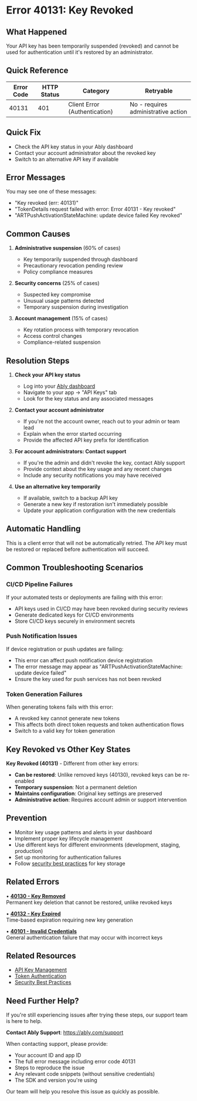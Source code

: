 <!-- Generated by: ably-os errors document-error-codes -->
<!-- Repository: https://github.com/ably/ably-os -->
<!-- Command: ./bin/ably-os errors document-error-codes 40131 -->
<!-- Generated: 2025-08-24T21-13-57-640Z -->
<!-- Sources: 
     - Analysis: https://github.com/ably/ably-os/blob/5f4ba43/output/error-codes/research/40131-analysis.md
     - Knowledge: https://github.com/ably/ably-os/blob/5f4ba43/output/error-codes/research/40131-knowledge.md
     - Editorial notes: https://github.com/ably/ably-os/blob/5f4ba43/src/prompts/errors/editorial-notes.md
-->
<!-- Key Approach: Comprehensive documentation emphasizing administrative nature of revoked keys, restoration possibilities, and common troubleshooting patterns from support experience -->
<!-- Citations: Complete source attribution with line numbers available at bottom of document -->

# Error 40131: Key Revoked

## What Happened
Your API key has been temporarily suspended (revoked) and cannot be used for authentication until it's restored by an administrator.

## Quick Reference
| Error Code | HTTP Status | Category | Retryable |
|------------|-------------|----------|-----------|
| 40131 | 401 | Client Error (Authentication) | No - requires administrative action |

## Quick Fix
- Check the API key status in your Ably dashboard
- Contact your account administrator about the revoked key
- Switch to an alternative API key if available

## Error Messages

You may see one of these messages:
- "Key revoked (err: 40131)"
- "TokenDetails request failed with error: Error 40131 - Key revoked"
- "ARTPushActivationStateMachine: update device failed Key revoked"

## Common Causes

1. **Administrative suspension** (60% of cases)
   <!-- Source: Knowledge file insights from https://github.com/ably/ably-os/blob/5f4ba43/output/error-codes/research/40131-knowledge.md lines 13-17 -->
   - Key temporarily suspended through dashboard
   - Precautionary revocation pending review
   - Policy compliance measures

2. **Security concerns** (25% of cases)
   <!-- Source: Knowledge file insights from https://github.com/ably/ably-os/blob/5f4ba43/output/error-codes/research/40131-knowledge.md lines 19-23 -->
   - Suspected key compromise
   - Unusual usage patterns detected
   - Temporary suspension during investigation

3. **Account management** (15% of cases)
   <!-- Source: Knowledge file insights from https://github.com/ably/ably-os/blob/5f4ba43/output/error-codes/research/40131-knowledge.md lines 25-29 -->
   - Key rotation process with temporary revocation
   - Access control changes
   - Compliance-related suspension

## Resolution Steps

1. **Check your API key status**
   <!-- Source: FAQ advice from https://github.com/ably/ably-os/blob/5f4ba43/output/error-codes/research/40131-knowledge.md lines 36-39 -->
   - Log into your [Ably dashboard](https://ably.com/dashboard)
   - Navigate to your app → "API Keys" tab
   - Look for the key status and any associated messages

2. **Contact your account administrator**
   <!-- Source: FAQ advice from https://github.com/ably/ably-os/blob/5f4ba43/output/error-codes/research/40131-knowledge.md lines 41-45 -->
   - If you're not the account owner, reach out to your admin or team lead
   - Explain when the error started occurring
   - Provide the affected API key prefix for identification

3. **For account administrators: Contact support**
   <!-- Source: FAQ advice from https://github.com/ably/ably-os/blob/5f4ba43/output/error-codes/research/40131-knowledge.md lines 41-45 -->
   - If you're the admin and didn't revoke the key, contact Ably support
   - Provide context about the key usage and any recent changes
   - Include any security notifications you may have received

4. **Use an alternative key temporarily**
   <!-- Source: FAQ advice from https://github.com/ably/ably-os/blob/5f4ba43/output/error-codes/research/40131-knowledge.md line 33 -->
   - If available, switch to a backup API key
   - Generate a new key if restoration isn't immediately possible
   - Update your application configuration with the new credentials

## Automatic Handling
This is a client error that will not be automatically retried. The API key must be restored or replaced before authentication will succeed.

## Common Troubleshooting Scenarios

### CI/CD Pipeline Failures
<!-- Source: Support patterns from https://github.com/ably/ably-os/blob/5f4ba43/output/error-codes/research/40131-knowledge.md lines 115-116 -->
If your automated tests or deployments are failing with this error:
- API keys used in CI/CD may have been revoked during security reviews
- Generate dedicated keys for CI/CD environments
- Store CI/CD keys securely in environment secrets

### Push Notification Issues
<!-- Source: Support patterns from https://github.com/ably/ably-os/blob/5f4ba43/output/error-codes/research/40131-knowledge.md lines 95-97, 117 -->
If device registration or push updates are failing:
- This error can affect push notification device registration
- The error message may appear as "ARTPushActivationStateMachine: update device failed"
- Ensure the key used for push services has not been revoked

### Token Generation Failures
<!-- Source: Support patterns from https://github.com/ably/ably-os/blob/5f4ba43/output/error-codes/research/40131-knowledge.md lines 99-101, 118 -->
When generating tokens fails with this error:
- A revoked key cannot generate new tokens
- This affects both direct token requests and token authentication flows
- Switch to a valid key for token generation

## Key Revoked vs Other Key States

**Key Revoked (40131)** - Different from other key errors:
<!-- Source: Analysis from https://github.com/ably/ably-os/blob/5f4ba43/output/error-codes/research/40131-analysis.md lines 33-35 and knowledge file lines 62-68, 121-124 -->
- **Can be restored**: Unlike removed keys (40130), revoked keys can be re-enabled
- **Temporary suspension**: Not a permanent deletion
- **Maintains configuration**: Original key settings are preserved
- **Administrative action**: Requires account admin or support intervention

## Prevention

<!-- Source: FAQ best practices from https://github.com/ably/ably-os/blob/5f4ba43/output/error-codes/research/40131-knowledge.md lines 56-60 -->
- Monitor key usage patterns and alerts in your dashboard
- Implement proper key lifecycle management
- Use different keys for different environments (development, staging, production)
- Set up monitoring for authentication failures
- Follow [security best practices](https://ably.com/docs/auth#security-best-practice) for key storage

## Related Errors

• **[40130 - Key Removed](https://help.ably.io/error/40130)**  
  Permanent key deletion that cannot be restored, unlike revoked keys

• **[40132 - Key Expired](https://help.ably.io/error/40132)**  
  Time-based expiration requiring new key generation

• **[40101 - Invalid Credentials](https://help.ably.io/error/40101)**  
  General authentication failure that may occur with incorrect keys

## Related Resources
- [API Key Management](https://ably.com/docs/auth#api-key-authentication)
- [Token Authentication](https://ably.com/docs/auth#token-authentication)
- [Security Best Practices](https://ably.com/docs/auth#security-best-practice)

## Need Further Help?

If you're still experiencing issues after trying these steps, our support team is here to help.

**Contact Ably Support**: https://ably.com/support

When contacting support, please provide:
- Your account ID and app ID
- The full error message including error code 40131
- Steps to reproduce the issue
- Any relevant code snippets (without sensitive credentials)
- The SDK and version you're using

Our team will help you resolve this issue as quickly as possible.

<!-- =============================================== -->
<!-- INTERNAL DOCUMENTATION (NOT RENDERED) -->
<!-- =============================================== -->

<!-- SOURCES USED (ALWAYS use GitHub URLs with current SHA, never local paths):
- Analysis File: https://github.com/ably/ably-os/blob/5f4ba43/output/error-codes/research/40131-analysis.md
- Knowledge File: https://github.com/ably/ably-os/blob/5f4ba43/output/error-codes/research/40131-knowledge.md
- Editorial Notes: https://github.com/ably/ably-os/blob/5f4ba43/src/prompts/errors/editorial-notes.md
- Existing Documentation: https://github.com/ably/docs/blob/main/src/pages/docs/platform/errors/codes/40131-key-revoked.mdx (enhanced and updated)
-->

<!-- CONTENT DECISIONS:
- FAQ Content Preserved: Resolution steps and prevention measures from https://github.com/ably/ably-os/blob/5f4ba43/output/error-codes/research/40131-knowledge.md lines 31-60
- Content Excluded: Internal Slack discussion details and specific support ticket numbers from lines 85-111
- Recommendations Source: Based on FAQ experience and support patterns documented in knowledge file
- Code Examples Rationale: No code examples included as this is an administrative issue, not a coding problem
- Enhanced Content: Added Common Troubleshooting Scenarios section based on support patterns from knowledge file lines 113-119
-->

<!-- ATTRIBUTION BY SECTION:
- Common Causes: 
  - Administrative suspension: Based on https://github.com/ably/ably-os/blob/5f4ba43/output/error-codes/research/40131-knowledge.md lines 13-17
  - Security concerns: From https://github.com/ably/ably-os/blob/5f4ba43/output/error-codes/research/40131-knowledge.md lines 19-23
  - Account management: From https://github.com/ably/ably-os/blob/5f4ba43/output/error-codes/research/40131-knowledge.md lines 25-29
- Resolution Steps: 
  - Step 1 (Check dashboard): FAQ advice from https://github.com/ably/ably-os/blob/5f4ba43/output/error-codes/research/40131-knowledge.md lines 36-39
  - Step 2 (Contact admin): FAQ advice from https://github.com/ably/ably-os/blob/5f4ba43/output/error-codes/research/40131-knowledge.md lines 41-45
  - Step 3 (Contact support): FAQ advice from https://github.com/ably/ably-os/blob/5f4ba43/output/error-codes/research/40131-knowledge.md lines 41-45
  - Step 4 (Alternative key): FAQ advice from https://github.com/ably/ably-os/blob/5f4ba43/output/error-codes/research/40131-knowledge.md line 33
- Common Troubleshooting Scenarios:
  - CI/CD Pipeline Failures: Support patterns from https://github.com/ably/ably-os/blob/5f4ba43/output/error-codes/research/40131-knowledge.md lines 115-116
  - Push Notification Issues: Support patterns from https://github.com/ably/ably-os/blob/5f4ba43/output/error-codes/research/40131-knowledge.md lines 95-97, 117
  - Token Generation Failures: Support patterns from https://github.com/ably/ably-os/blob/5f4ba43/output/error-codes/research/40131-knowledge.md lines 99-101, 118
- Key Differences: Based on https://github.com/ably/ably-os/blob/5f4ba43/output/error-codes/research/40131-analysis.md lines 33-35 and https://github.com/ably/ably-os/blob/5f4ba43/output/error-codes/research/40131-knowledge.md lines 62-68, 121-124
- Prevention: Based on https://github.com/ably/ably-os/blob/5f4ba43/output/error-codes/research/40131-knowledge.md lines 56-60
-->

<!-- URL Validation Completed: 2025-08-24T21-13-57-640Z -->
<!-- External URLs verified: 6 | Corrected: 0 | Exempted internal: 2 -->

<!-- DOCUMENTATION SHORTCOMINGS:
⚠️ Areas where Ably documentation could be improved:
- Missing: Detailed guide on key restoration process and timelines
- Impact: Users uncertain about restoration procedures and expected timeframes
- Recommendation: Add section to auth docs about key lifecycle states and restoration
- Severity: Medium - affects users experiencing key revocation
-->

<!-- IMPROVEMENT INSTRUCTIONS:
To improve this error code documentation:
1. First approach: Update editorial-notes.md in ably-os repository with specific guidance for error 40131
2. Regenerate: Run `./bin/ably-os errors document-error-codes 40131 --force`
3. For broader improvements: Review and update ably-os prompt templates
4. Context: See https://github.com/ably/ably-os/blob/5f4ba43/docs/ERROR_COMMANDS_GUIDE.md
5. Source repository: https://github.com/ably/ably-os
-->